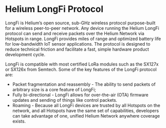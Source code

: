 # Helium LongFi Protocol 

LongFi is Helium’s open source, sub-GHz wireless protocol purpose-built for a wireless peer-to-peer network. Any device running the Helium LongFi protocol can send and receive packets over the Helium Network via Hotspots in range. LongFi provides miles of range and optimized battery life for low-bandwidth IoT sensor applications. The protocol is designed to reduce technical friction and facilitate a fast, simple hardware product development cycle.

LongFi is compatible with most certified LoRa modules such as the SX127x or SX126x from Semtech. Some of the key features of the LongFi protocol are:

* Packet fragmentation and reassembly -  The ability to send packets of arbitrary size is a core feature of LongFi; 
* Fully bi-directional - LongFi allows for over-the-air (OTA) firmware updates and sending of things like control packets.
* Roaming - Because all LongFi devices are trusted by all Hotspots on the network, and all Hotspots have the same set of capabilities, developers can take advantage of one, unified Helium Network anywhere coverage exists. 




